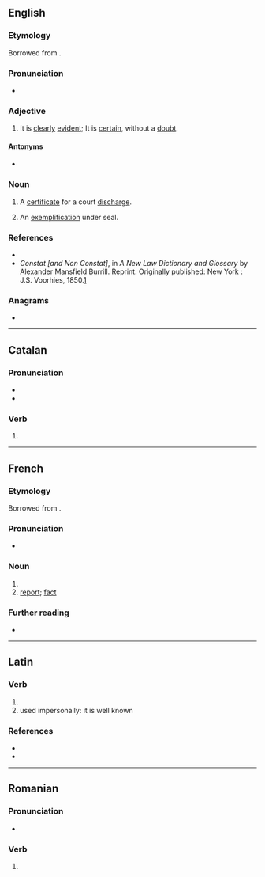 ==English==

===Etymology===
Borrowed from {{bor|en|la|cōnstat}}.

===Pronunciation===
* {{a|UK}} {{IPA|en|/ˈkɒnstat/}}

===Adjective===
{{en-adj|-}}

# {{lb|en|legal|religion|science}} It is [[clear]]ly [[evident]]; It is [[certain]], without a [[doubt]].

====Antonyms====
* {{l|en|non constat}}

===Noun===
{{en-noun}}

# {{lb|en|legal}} A [[certificate]] for a court [[discharge]].
# {{lb|en|legal}} An [[exemplification]] under seal.

===References===
* {{R:Webster 1913|constat}}
* ''Constat [and Non Constat]'', in ''A New Law Dictionary and Glossary'' by Alexander Mansfield Burrill. Reprint. Originally published: New York : J.S. Voorhies, 1850.[http://books.google.com/books?id=DeQYXYMBtwgC&pg=PA110&lpg=PA110&dq=atpatruus&source=web&ots=CS4in-556J&sig=rR7Y8zx6YSZjwzjWoQ9ShcYT7Qc#PPA268,M1]

===Anagrams===
* {{anagrams|en|a=acnostt|Cattons|Scotnat|octants}}

----

==Catalan==

===Pronunciation===
* {{ca-IPA}}
* {{rhymes|ca|at}}

===Verb===
{{ca-pp|consta}}

# {{ca-verb form of|m=ptc|t=past|constar}}

----

==French==

===Etymology===
Borrowed from {{bor|fr|la|cōnstat}}.

===Pronunciation===
* {{fr-IPA}}

===Noun===
{{fr-noun|m}}
# {{l|en|constat}}
# [[report]]; [[fact]]

===Further reading===
* {{R:TLFi}}

----

==Latin==

===Verb===
{{la-verb-form|cōnstat}}

# {{inflection of|la|cōnstō||3|s|pres|actv|indc}}
# used impersonally: it is well known

===References===
* {{R:L&S}}
* {{R:Elementary Lewis}}

----

==Romanian==

===Pronunciation===
* {{IPA|ro|[konˈstat]}}

===Verb===
{{head|ro|past participle}}

# {{past participle of|ro|consta}}